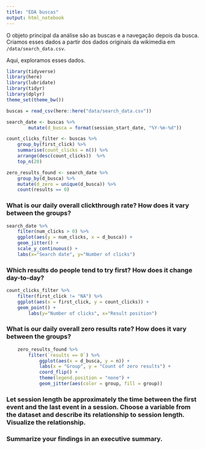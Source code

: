 ```yaml
---
title: "EDA buscas"
output: html_notebook
---
```


O objeto principal da análise são as buscas e a navegação depois da busca. Criamos esses dados a partir dos dados originais da wikimedia em `/data/search_data.csv`. 

Aqui, exploramos esses dados. 

```r
library(tidyverse)
library(here)
library(lubridate)
library(tidyr)
library(dplyr)
theme_set(theme_bw())
```

```r
buscas = read_csv(here::here("data/search_data.csv"))
```

```r
search_date <- buscas %>%
        mutate(d_busca = format(session_start_date, "%Y-%m-%d"))
```

```r
count_clicks_filter <- buscas %>%
    group_by(first_click) %>%
    summarise(count_clicks = n()) %>%
    arrange(desc(count_clicks))  %>%
    top_n(20)
```

```r
zero_results_found <- search_date %>%
    group_by(d_busca) %>%
    mutate(d_zero = unique(d_busca)) %>%
    count(results == 0)
```

### What is our daily overall clickthrough rate? How does it vary between the groups?

```r
search_date %>%
    filter(num_clicks > 0) %>%
    ggplot(aes(y = num_clicks, x = d_busca)) +
    geom_jitter() +
    scale_y_continuous() +
    labs(x="Search date", y="Number of clicks")
```

### Which results do people tend to try first? How does it change day-to-day?

```r
count_clicks_filter %>%
    filter(first_click != "NA") %>%
    ggplot(aes(x = first_click, y = count_clicks)) +
    geom_point() +
        labs(y="Number of clicks", x="Result position")
```

### What is our daily overall zero results rate? How does it vary between the groups?
```r
    zero_results_found %>%
        filter(`results == 0`) %>%
            ggplot(aes(x = d_busca, y = n)) +
            labs(x = "Group", y = "Count of zero results") +
            coord_flip() +
            theme(legend.position = "none") +
            geom_jitter(aes(color = group, fill = group))

```

### Let session length be approximately the time between the first event and the last event in a session. Choose a variable from the dataset and describe its relationship to session length. Visualize the relationship.
### Summarize your findings in an executive summary.